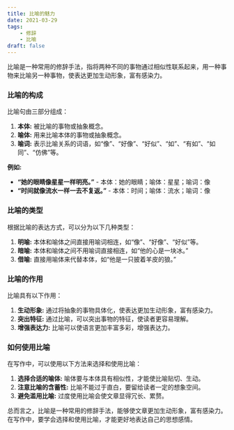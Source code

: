```yaml
---
title: 比喻的魅力
date: 2021-03-29
tags: 
    - 修辞
    - 比喻
draft: false
---
```



比喻是一种常用的修辞手法，指将两种不同的事物通过相似性联系起来，用一种事物来比喻另一种事物，使表达更加生动形象，富有感染力。

### 比喻的构成

比喻句由三部分组成：

1. **本体:** 被比喻的事物或抽象概念。
2. **喻体:** 用来比喻本体的事物或抽象概念。
3. **喻词:** 表示比喻关系的词语，如“像”、“好像”、“好似”、“如”、“有如”、“如同”、“仿佛”等。

**例如:**

* **“她的眼睛像星星一样明亮。”**  - 本体：她的眼睛；喻体：星星；喻词：像
* **“时间就像流水一样一去不复返。”** - 本体：时间；喻体：流水；喻词：像

### 比喻的类型

根据比喻的表达方式，可以分为以下几种类型：

1. **明喻:** 本体和喻体之间直接用喻词相连，如“像”、“好像”、“好似”等。
2. **暗喻:** 本体和喻体之间不用喻词直接相连，如“他的心是一块冰。”
3. **借喻:** 直接用喻体来代替本体，如“他是一只披着羊皮的狼。”

### 比喻的作用

比喻具有以下作用：

1. **生动形象:**  通过将抽象的事物具体化，使表达更加生动形象，富有感染力。
2. **突出特征:**  通过比喻，可以突出事物的特征，使读者更容易理解。
3. **增强表达力:**  比喻可以使语言更加丰富多彩，增强表达力。

### 如何使用比喻

在写作中，可以使用以下方法来选择和使用比喻：

1. **选择合适的喻体:** 喻体要与本体具有相似性，才能使比喻贴切、生动。
2. **注意比喻的含蓄性:** 比喻不能过于直白，要留给读者一定的想象空间。
3. **避免滥用比喻:** 过度使用比喻会使文章显得冗长、累赘。

总而言之，比喻是一种常用的修辞手法，能够使文章更加生动形象，富有感染力。在写作中，要学会选择和使用比喻，才能更好地表达自己的思想感情。
